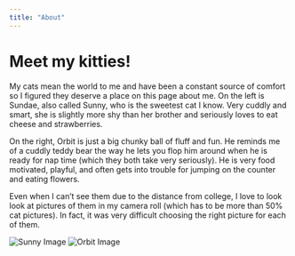 ```yaml
---
title: "About"
---
```


# Meet my kitties! 

My cats mean the world to me and have been a constant source of comfort so I figured they deserve a place on this page about me. On the left is Sundae, also called Sunny, who is the sweetest cat I know. Very cuddly and smart, she is slightly more shy than her brother and seriously loves to eat cheese and strawberries.

On the right, Orbit is just a big chunky ball of fluff and fun. He reminds me of a cuddly teddy bear the way he lets you flop him around when he is ready for nap time (which they both take very seriously). He is very food motivated, playful, and often gets into trouble for jumping on the counter and eating flowers.

Even when I can't see them due to the distance from college, I love to look look at pictures of them in my camera roll (which has to be more than 50% cat pictures). In fact, it was very difficult choosing the right picture for each of them.

::: side-by-side
![Sunny Image](media/Sunny.png) ![Orbit Image](media/Orbit.png)
:::

